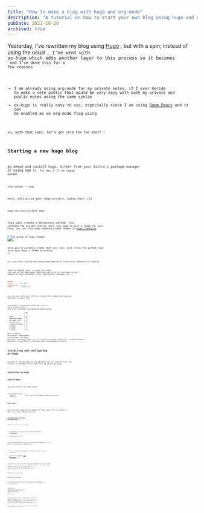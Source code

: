 ```yaml
---
title: "How to make a blog with hugo and org-mode"
description: "A tutorial on how to start your own blog using hugo and org mode"
pubDate: 2021-10-20
archived: true
---
```


Yesterday, I've rewritten my blog using [Hugo](https://gohugo.io/) , but with a spin; instead of using the usual <Code code="markdown -> hugo -> html" />, I've went with ox-hugo which adds another layer to this process so it becomes <Code code="org -> markdow -> hugo -> html"/> and I've done this for a few reasons

-   I am already using org-mode for my private notes, if I ever decide to make a note public that would be very easy with both my private and public notes using the same syntax
-   ox-hugo is really easy to use, especially since I am using [Doom Emacs](https://github.com/hlissner/doom-emacs) and it can be enabled as an org-mode flag using <Code code="(org +hugo)"/>

so, with that said, let's get into the fun stuff !


## Starting a new hugo blog

go ahead and install hugo, either from your distro's package manager or using npm (<Code code="npm -g hugo-cli"/>). for me, I'll be using pacman

```bash
sudo pacman -S hugo
```

next, initialize your hugo project, using their cli

```bash
hugo new site project-name
```

this will create a directory called <Code code="project-name"/> that contains the project starter
next, you need to pick a theme for your blog, you can find some community-made themes in [Hugo's Website](https://themes.gohugo.io/)

<Img src="/hugo-themes.png" alt="A group of hugo themes" />

once you've picked a theme that you like, just clone the github repo into your Hugo's theme directory (<Code code="project-name/themes" />)

```bash
git clone https://github.com/rhazdon/hugo-theme-hello-friend-ng.git themes/hello-friend-ng
```

finally update your <Code code="config.toml" /> to apply the theme that you've just downloaded, and while you're at it, you might as well update the blog's metadata (title, description, language, etc..)

```toml
baseurl      = "/"
title        = "My Blog"
languageCode = "en-us"
theme        = "theme-name"
...
```

you can now visit your site by running this command and opening localhost on port 1313

```plaintext
[youssef@tux ~/repos/hugo-blog]$ hugo server -D
Start building sites …
hugo v0.88.1+extended linux/amd64 BuildDate=unknown

                   | EN
-------------------+-----
  Pages            | 16
  Paginator pages  |  0
  Non-page files   |  0
  Static files     | 19
  Processed images |  0
  Aliases          |  4
  Sitemaps         |  1
  Cleaned          |  0

Built in 586 ms
Environment: "development"
Serving pages from memory
Running in Fast Render Mode. For full rebuilds on change: hugo server --disableFastRender
Web Server is available at //localhost:1313/ (bind address 127.0.0.1)
```


## Installing and configuring ox-hugo

ox-hugo is the package we are going to use to transform our org file(s) to markdown which then will be parsed by hugo


### Installing ox-hugo


**Vanilla emacs**

you can install ox-hugo using <Code code="use-package"/>

```elisp
(use-package ox-hugo
  :ensure t            ;Auto-install the package from Melpa (optional)
  :after ox)
```


**Doom emacs**

You can enable hugo by just adding the hugo flag to the org module in your <Code code="init.el" /> so it looks something like this <Code code="(org +hugo)" />


### Integrating ox-hugo into our hugo blog

there are two ways to use ox-hugo:

1.  all the posts in one org file, one post per-subtree (**Recommended**)
2.  one post per org file

you may be more familiar with the second option but having all of the posts in one file has its benefits too

-   makes the meta-data management for Hugo front-matter pretty effortless.
-   you can use org mode's [Tag Inheritance](https://orgmode.org/manual/Tag-Inheritance.html) feature

so now that is out of the way, start by creating an org-file in your project's root, you can call it whatever you want. next, add a local variable at the top of the page and call it <Code code="HUGO_BASE_DIR" /> and set this to the absolute path to your hugo project, for me that looks something like this

```plain
#+HUGO_BASE_DIR: ~/repos/hugo-blog
```


### Write your first post!

to make a new post you just need to add a new top-level heading to the org-file that we created, but you also need a bit of metadata. here is an example post:

```plain
* Blog Post name
:properties:
:export_file_name: blog-post-name-in-url
:export_description: my cool post
:export_date: 2021-10-18
:export_author: your name
:end:

post's content !
```

finally to export the file to markdown you can run the <Code code="org-hugo-export-wim-to-md" /> function to export the blogpost to markdown and place it in the content folder in your hugo project
on doom emacs, you can also use the keybinding <kbd>SPC</kbd> <kbd>m</kbd> <kbd>e</kbd> <kbd>H</kbd> <kbd>H</kbd> to do the same thing
now if you open localhost:1313 (make sure the hugo server is still running) you will see your newly created blog post show up !

And that's about it, I hope you've found this helpful, reply below and I'll make sure to check it out.


